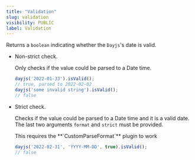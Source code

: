 ```yaml
---
title: "Validation"
slug: validation
visibility: PUBLIC
label: Validation
---
```


Returns a `boolean` indicating whether the `Dayjs`'s date is valid.
- Non-strict check.

  Only checks if the value could be parsed to a Date time.

  ```js
  dayjs('2022-01-33').isValid();
  // true, parsed to 2022-02-02
  dayjs('some invalid string').isValid();
  // false
  ```
- Strict check.

  Checks if the value could be parsed to a Date time and it is a valid date. The last two arguments `format` and `strict` must be provided.

  <Callout type="info">
  This requires the **`CustomParseFormat`** plugin to work
  </Callout>

  ```js
  dayjs('2022-02-31', 'YYYY-MM-DD', true).isValid();
  // false
  ```